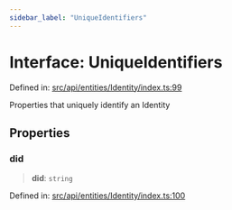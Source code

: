 ```yaml
---
sidebar_label: "UniqueIdentifiers"
---
```


# Interface: UniqueIdentifiers

Defined in: [src/api/entities/Identity/index.ts:99](https://github.com/PolymeshAssociation/polymesh-sdk/blob/bee6a2fe7a8ce5db42a6982e793782182cde2153/src/api/entities/Identity/index.ts#L99)

Properties that uniquely identify an Identity

## Properties

### did

> **did**: `string`

Defined in: [src/api/entities/Identity/index.ts:100](https://github.com/PolymeshAssociation/polymesh-sdk/blob/bee6a2fe7a8ce5db42a6982e793782182cde2153/src/api/entities/Identity/index.ts#L100)
